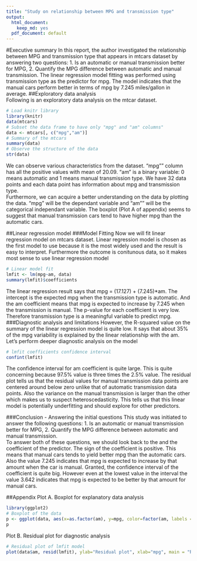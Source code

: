 ```yaml
---
title: "Study on relationship between MPG and transmission type"
output:
  html_document:
    keep_md: yes
  pdf_document: default
---
```


#Executive summary
In this report, the author investigated the relationship between MPG and transmission type that appears in mtcars dataset by answering two questions: 1. Is an automatic or manual transmission better for MPG, 2. Quantify the MPG difference between automatic and manual transmission. The linear regression model fitting was performed using transmission type as the predictor for mpg. The model indicates that the manual cars perform better in terms of mpg by 7.245 miles/gallon in average.
##Exploratory data analysis  
Following is an exploratory data analysis on the mtcar dataset. 
```r
# Load knitr library
library(knitr)
data(mtcars)
# Subset the data frame to have only "mpg" and "am" columns"
data <- mtcars[, c("mpg","am")]
# Summary of the mtcars
summary(data)
# Observe the structure of the data
str(data)
```
We can observe various characteristics from the dataset. "mpg"" column has all the positive values with mean of 20.09. "am" is a binary variable: 0 means automatic and 1 means manual transmission type. We have 32 data points and each data point has information about mpg and transmission type.  
Furthermore, we can acquire a better understanding on the data by plotting the data. "mpg" will be the dependant variable and "am"" will be the categorical independant variable. The boxplot (Plot A of appendix) seems to suggest that manual transmission cars tend to have higher mpg than the automatic cars.  


##Linear regression model
###Model Fitting
Now we will fit linear regression model on mtcars dataset. Linear regression model is chosen as the first model to use because it is the most widely used and the result is easy to interpret. Furthermore the outcome is conitunous data, so it makes most sense to use linear regression model
```r
# Linear model fit
lmfit <- lm(mpg~am, data)
summary(lmfit)$coefficients
```
The linear regression result says that mpg = (17.127) + (7.245)*am. The intercept is the expected mpg when the transmission type is automatic. And the am coefficient means that mpg is expected to increase by 7.245 when the transmission is manual. The p-value for each coefficient is very low. Therefore transmission type is a meaningful variable to predict mpg. 
###Diagnostic analysis and limitations
However, the R-squared value on the summary of the linear regression model is quite low. It says that about 35% of the mpg variability is explained by the linear relationship with the am. Let's perform deeper diagnostic analysis on the model
```r
# lmfit coefficients confidence interval
confint(lmfit)
```
The confidence interval for am coefficient is quite large. This is quite concerning because 97.5% value is three times the 2.5% value. The residual plot tells us that the residual values for manual transmission data points are centered around below zero unlike that of automatic transmission data points. Also the variance on the manual transmission is larger than the other which makes us to suspect heteroscedasticity. This tells us that this linear model is potentially underfitting and should explore for other predictors.

###Conclusion - Answering the initial questions
This study was initiated to answer the following questions: 1. Is an automatic or manual transmission better for MPG, 2. Quantify the MPG difference between automatic and manual transmission.  
To answer both of these questions, we should look back to the and the coefficient of the predictor. The sign of the coefficient is positive. This means that manual cars tends to yield better mpg than the automatic cars. Also the value 7.245 indicates that mpg is expected to increase by that amount when the car is manual. Granted, the confidence interval of the coefficient is quite big. However even at the lowest value in the interval the value 3.642 indicates that mpg is expected to be better by that amount for manual cars.

##Appendix
Plot A. Boxplot for explanatory data analysis
```r
library(ggplot2)
# Boxplot of the data
p <- ggplot(data, aes(x=as.factor(am), y=mpg, color=factor(am, labels = c("0: Automatic", "1: Manual")))) + geom_boxplot() + labs(title = "Boxplot of mtcars data")+ xlab("Transmission")+ylab("mpg")+labs(color="Transmission Type")
p

```
Plot B. Residual plot for diagnostic analysis
```r
# Residual plot of lmfit model
plot(data$am, resid(lmfit), ylab="Residual plot", xlab="mpg", main = "Residual vs am")
```